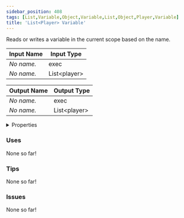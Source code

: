 ```yaml
---
sidebar_position: 408
tags: [List,Variable,Object,Variable,List,Object,Player,Variable]
title: 'List<Player> Variable'
---
```


Reads or writes a variable in the current scope based on the name.



<IChip uuid="32837e14-12de-465f-89dc-ceddb64cdd6c"/>

| Input Name | Input Type |
|-----------|-----------|
| *No name.* | exec |
| *No name.* | List\<player\> |

| Output Name | Output Type |
|-----------|-----------|
| *No name.* | exec |
| *No name.* | List\<player\> |


<details>
  <summary>Properties</summary>
  <div>
    <div>
    <table>
      <thead>
        <tr>
          <th>Is beta required?</th>
          <th>No</th>
        </tr>
        <tr>
          <th>Is this chip a trolling risk?</th>
          <th>No</th>
        </tr>
        <tr>
          <th>Is this chip a role assignment risk?</th>
          <th>No</th>
        </tr>
        <tr>
          <th>Chip UUID</th>
          <th>32837e14-12de-465f-89dc-ceddb64cdd6c</th>
        </tr>
        <tr>
          <th>Room availability</th>
          <th>Available everywhere</th>
        </tr>
      </thead>
    </table>
    </div>
  </div>
</details>

### Uses

None so far!

### Tips

None so far!

### Issues

None so far!